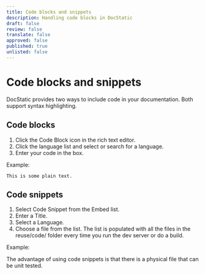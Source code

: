 ```yaml
---
title: Code blocks and snippets
description: Handling code blocks in DocStatic
draft: false
review: false
translate: false
approved: false
published: true
unlisted: false
---
```


# Code blocks and snippets

DocStatic provides two ways to include code in your documentation. Both support syntax highlighting.

## Code blocks

1. Click the Code Block icon in the rich text editor.
2. Click the language list and select or search for a language.
3. Enter your code in the box.

Example:

```plaintext
This is some plain text.
```

## Code snippets

1. Select Code Snippet from the Embed list.
2. Enter a Title.
3. Select a Language.
4. Choose a file from the list. The list is populated with all the files in the reuse/code/ folder every time you run the dev server or do a build.

Example:

<CodeSnippet title="Code snippet example" language="xml" filepath="example.xml" />

The advantage of using code snippets is that there is a physical file that can be unit tested.

